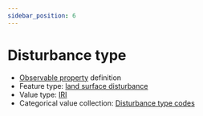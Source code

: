 ```yaml
---
sidebar_position: 6
---
```



# Disturbance type

- [Observable property](/viewers/dawe-vocabs?uri=https://linked.data.gov.au/def/nrm/632e4c3c-0e73-4b3d-b1d6-7b38897da5e8) definition
- Feature type: [land surface disturbance](http://linked.data.gov.au/def/tern-cv/7e256d28-e686-4b6a-b64a-ac1b1a8f164d)
- Value type: [IRI](https://w3id.org/tern/ontologies/tern/IRI)
- Categorical value collection: [Disturbance type codes](/viewers/dawe-vocabs?uri=https://linked.data.gov.au/def/nrm/f5a470e8-d29f-4ff6-b50d-529b0444dbe4)

<Example
  protocolModule="plot-soil-description"
  observableProperty="https://linked.data.gov.au/def/nrm/632e4c3c-0e73-4b3d-b1d6-7b38897da5e8"
/>

